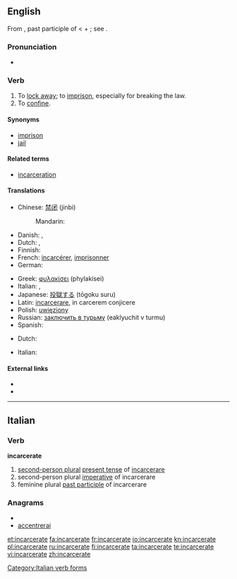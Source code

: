 ==English==

From {{etyl|ML.}} {{term|incarceratus}}, past participle of {{term|incarcerare||to imprison}} < {{etyl|la}} {{term|in||in}} + {{term|carcer||a prison}}; see {{term|carcerate}}.

===Pronunciation===
* {{a|UK}} {{IPA|/ɪnˈkɑː.sə.ɹeɪt/}}

===Verb===
{{en-verb|incarcerat|ing}}

# To [[lock away]]; to [[imprison]], especially for breaking the law.
# To [[confine]].

====Synonyms====
* [[imprison]]
* [[jail]]

====Related terms====
* [[incarceration]]

====Translations====
{{trans-top|to lock away in prison}}
* Chinese: [[禁闭]] (jinbi)
*: Mandarin: {{t-|cmn|困|sc=Hani}}
* Danish: {{t|da|indespære}},  {{t-|da|fængsle}}
* Dutch: {{t+|nl|opsluiten}}, {{t-|nl|gevangenzetten}}
* Finnish: {{t+|fi|vangita}}
* French: [[incarcérer]], [[imprisonner]]
* German: {{t+|de|einsperren}}
{{trans-mid}}
* Greek: [[φυλακίσει]] (phylakísei)
* Italian: {{t+|it|incarcerare}}, {{t+|it|imprigionare}}
* Japanese: [[投獄する]] (tōgoku suru)
* Latin: [[incarcerare]], in carcerem conjicere
* Polish: [[uwięziony]]
* Russian: [[заключить в турьму]] (eaklyuchit v turmu)
* Spanish: {{t|es|encarcelar}}
{{trans-bottom}}

{{trans-top|to confine}}
* Dutch: {{t-|nl|intomen}}
{{trans-mid}}
* Italian: {{t+|it|imprigionare}}
{{trans-bottom}}

====External links====
* {{R:Webster 1913}}
* {{R:Century 1911}}

----

==Italian==

===Verb===
'''incarcerate'''

# [[second-person plural]] [[present tense]] of [[incarcerare]]
# second-person plural [[imperative]] of incarcerare
# feminine plural [[past participle]] of incarcerare

===Anagrams===
* {{alphagram|aacceeinrrt}}
* [[accentrerai#Italian|accentrerai]]

[[Category:Italian verb forms]]

[[et:incarcerate]]
[[fa:incarcerate]]
[[fr:incarcerate]]
[[io:incarcerate]]
[[kn:incarcerate]]
[[pl:incarcerate]]
[[ru:incarcerate]]
[[fi:incarcerate]]
[[ta:incarcerate]]
[[te:incarcerate]]
[[vi:incarcerate]]
[[zh:incarcerate]]